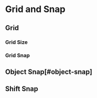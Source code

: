 
# Grid and Snap

## Grid

### Grid Size

### Grid Snap






## Object Snap[#object-snap]







## Shift Snap